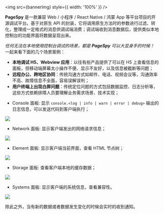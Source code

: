 

<img src={bannerImg} style={{ width: '100%' }} />

<HeaderLink level={4} slug="what-is-page-spy" children="什么是 PageSpy？" />

<b>PageSpy</b> 是一款兼容 <TransitionLink to="browser">Web</TransitionLink> / <TransitionLink to="miniprogram">小程序</TransitionLink> / <TransitionLink to="react-native">React Native</TransitionLink> / <TransitionLink to="harmony">鸿蒙 App</TransitionLink> 等平台项目的开源调试平台。基于对原生 API 的封装，它将调用原生方法时的参数进行过滤、转化，整理成一定格式的消息供调试端消费；调试端收到消息数据后，提供类似本地控制台的功能界面将数据呈现出来。

<HeaderLink level={4} slug="when-to-use" children="何时使用？" />

*任何无法在本地使用控制台调试的场景，都是 **PageSpy** 可以大显身手的时候！*
一起来看下面的几个场景案例：

- **本地调试 H5、Webview 应用**：以往有些产品提供了可以在 H5 上查看信息的面板，但移动端屏幕太小操作不便、显示不友好，以及信息被截断等问题；
- **远程办公、跨地区协同**：传统沟通方式如邮件、电话、视频会议等，沟通效率不高、故障信息不全面，容易误解误判；
- **用户终端上出现白屏问题**：传统定位问题的方式包括数据监控、日志分析等，这些方式依赖排障人员要理解业务需求场景、技术实现；

<HeaderLink level={4} slug="feature-overview" children="界面概览" />

- Console 面板: 显示 `console.<log | info | warn | error | debug>` 输出的日志信息，可以发送代码到客户端执行；

<img src={consoleImg} />

- Network 面板: 显示客户端发出的网络请求信息；

<img src={networkImg} />

- Element 面板: 显示客户端当前界面，查看 HTML 节点树；

<img src={pageImg} />

- Storage 面板: 查看客户端本地的缓存数据；

<img src={storageImg} />

- Systems 面板: 显示客户端的系统信息，查看兼容性。

<img src={systemImg} />

除此之外，当有新的数据或者数据发生变化的时候会实时的收到通知。